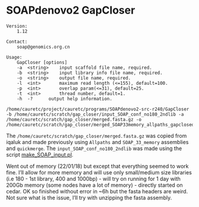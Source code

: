 # SOAPdenovo2 GapCloser

```
Version:
	1.12

Contact:
	soap@genomics.org.cn

Usage:
	GapCloser [options]
	-a	<string>	input scaffold file name, required.
	-b	<string>	input library info file name, required.
	-o	<string>	output file name, required.
	-l	<int>		maximum read length (<=155), default=100.
	-p	<int>		overlap param(<=31), default=25.
	-t	<int>		thread number, default=1.
	-h	-?		output help information.
```

```
/home/cauretc/project/cauretc/programs/SOAPdenovo2-src-r240/GapCloser -b /home/cauretc/scratch/gap_closer/input_SOAP_conf_no180_2ndlib -a /home/cauretc/scratch/gap_closer/merged.fasta.gz -o /home/cauretc/scratch/gap_closer/merged_SOAP33memory_allpaths_gapclosed
```
The `/home/cauretc/scratch/gap_closer/merged.fasta.gz` was copied from iqaluk and made previously using `Allpaths` and `SOAP_33_memory` assemblies and `quickmerge`. The `input_SOAP_conf_no180_2ndlib` was made using the script [make_SOAP_input.pl](https://github.com/caro46/Tetraploid_project/tree/master/some_scripts/make_SOAP_input.pl).

Went out of memory (22/01/18) but except that everything seemed to work fine. I'll allow for more memory and will use only small/medium size libraries (i.e 180 - 1st library, 400 and 1000bp) - will try on running for 1 day with 200Gb memory (some nodes have a lot of memory) - directly started on cedar. OK so finished without error in ~6h but the fasta headers are weird. Not sure what is the issue, I'll try with unzipping the fasta assembly.
